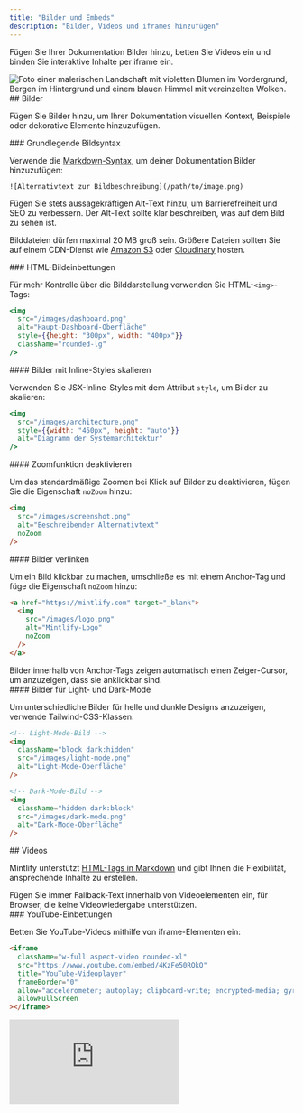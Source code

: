 ```yaml
---
title: "Bilder und Embeds"
description: "Bilder, Videos und iframes hinzufügen"
---
```


Fügen Sie Ihrer Dokumentation Bilder hinzu, betten Sie Videos ein und binden Sie interaktive Inhalte per iframe ein.

<Frame>
  <img className="rounded-xl" src="https://mintlify-assets.b-cdn.net/bigbend.jpg" alt="Foto einer malerischen Landschaft mit violetten Blumen im Vordergrund, Bergen im Hintergrund und einem blauen Himmel mit vereinzelten Wolken." />
</Frame>

<div id="images">
  ## Bilder
</div>

Fügen Sie Bilder hinzu, um Ihrer Dokumentation visuellen Kontext, Beispiele oder dekorative Elemente hinzuzufügen.

<div id="basic-image-syntax">
  ### Grundlegende Bildsyntax
</div>

Verwende die [Markdown-Syntax](https://www.markdownguide.org/basic-syntax/#images), um deiner Dokumentation Bilder hinzuzufügen:

```mdx
![Alternativtext zur Bildbeschreibung](/path/to/image.png)
```

<Tip>
  Fügen Sie stets aussagekräftigen Alt-Text hinzu, um Barrierefreiheit und SEO zu verbessern. Der Alt-Text sollte klar beschreiben, was auf dem Bild zu sehen ist.
</Tip>

Bilddateien dürfen maximal 20 MB groß sein. Größere Dateien sollten Sie auf einem CDN-Dienst wie [Amazon S3](https://aws.amazon.com/s3) oder [Cloudinary](https://cloudinary.com) hosten.

<div id="html-image-embeds">
  ### HTML-Bildeinbettungen
</div>

Für mehr Kontrolle über die Bilddarstellung verwenden Sie HTML-`<img>`-Tags:

```jsx
<img 
  src="/images/dashboard.png" 
  alt="Haupt-Dashboard-Oberfläche"
  style={{height: "300px", width: "400px"}}
  className="rounded-lg"
/>
```

<div id="resize-images-with-inline-styles">
  #### Bilder mit Inline-Styles skalieren
</div>

Verwenden Sie JSX-Inline-Styles mit dem Attribut `style`, um Bilder zu skalieren:

```jsx
<img
  src="/images/architecture.png"
  style={{width: "450px", height: "auto"}}
  alt="Diagramm der Systemarchitektur"
/>
```

<div id="disable-zoom-functionality">
  #### Zoomfunktion deaktivieren
</div>

Um das standardmäßige Zoomen bei Klick auf Bilder zu deaktivieren, fügen Sie die Eigenschaft `noZoom` hinzu:

```html highlight="4"
<img 
  src="/images/screenshot.png" 
  alt="Beschreibender Alternativtext"
  noZoom
/>
```

<div id="link-images">
  #### Bilder verlinken
</div>

Um ein Bild klickbar zu machen, umschließe es mit einem Anchor-Tag und füge die Eigenschaft `noZoom` hinzu:

```html
<a href="https://mintlify.com" target="_blank">
  <img 
    src="/images/logo.png" 
    alt="Mintlify-Logo"
    noZoom
  />
</a>
```

<Note>
  Bilder innerhalb von Anchor-Tags zeigen automatisch einen Zeiger-Cursor, um anzuzeigen, dass sie anklickbar sind.
</Note>

<div id="light-and-dark-mode-images">
  #### Bilder für Light- und Dark-Mode
</div>

Um unterschiedliche Bilder für helle und dunkle Designs anzuzeigen, verwende Tailwind-CSS-Klassen:

```html
<!-- Light-Mode-Bild -->
<img 
  className="block dark:hidden" 
  src="/images/light-mode.png" 
  alt="Light-Mode-Oberfläche"
/>

<!-- Dark-Mode-Bild -->
<img 
  className="hidden dark:block" 
  src="/images/dark-mode.png" 
  alt="Dark-Mode-Oberfläche"
/>
```

<div id="videos">
  ## Videos
</div>

Mintlify unterstützt [HTML-Tags in Markdown](https://www.markdownguide.org/basic-syntax/#html) und gibt Ihnen die Flexibilität, ansprechende Inhalte zu erstellen.

<Tip>
  Fügen Sie immer Fallback-Text innerhalb von Videoelementen ein, für Browser, die keine Videowiedergabe unterstützen.
</Tip>

<div id="youtube-embeds">
  ### YouTube-Einbettungen
</div>

Betten Sie YouTube-Videos mithilfe von iframe-Elementen ein:

```html
<iframe
  className="w-full aspect-video rounded-xl"
  src="https://www.youtube.com/embed/4KzFe50RQkQ"
  title="YouTube-Videoplayer"
  frameBorder="0"
  allow="accelerometer; autoplay; clipboard-write; encrypted-media; gyroscope; picture-in-picture"
  allowFullScreen
></iframe>
```

<Frame>
  <iframe className="w-full aspect-video rounded-xl" src="https://www.youtube.com/embed/4KzFe50RQkQ" title="YouTube-Videoplayer" frameBorder="0" allow="accelerometer; autoplay; clipboard-write; encrypted-media; gyroscope; picture-in-picture" allowFullScreen />
</Frame>

<div id="self-hosted-videos">
  ### Selbstgehostete Videos
</div>

Verwenden Sie das HTML-Element `<video>` für selbstgehostete Videoinhalte:

```html
<video
  controls
  className="w-full aspect-video rounded-xl"
  src="link-zu-ihrem-video.com"
></video>
```

<div id="autoplay-videos">
  ### Videos automatisch abspielen
</div>

Um ein Video automatisch abzuspielen, verwende:

```html
<video
  autoPlay
  muted
  loop
  playsInline
  className="w-full aspect-video rounded-xl"
  src="/videos/demo.mp4"
></video>
```

<Note>
  Bei der Verwendung der JSX‑Syntax schreibe mehrteilige Attribute in camelCase: `autoPlay`, `playsInline`, `allowFullScreen`.
</Note>

<div id="iframes">
  ## iframes
</div>

Bette externe Inhalte mithilfe von iframe-Elementen ein:

```html
<iframe 
  src="https://example.com/embed" 
  title="Eingebetteter Inhalt"
  className="w-full h-96 rounded-xl"
></iframe>
```

<div id="related-resources">
  ## Verwandte Ressourcen
</div>

<Card title="Referenz zur Frame-Komponente" icon="frame" horizontal href="/de/components/frames">
  Erfahren Sie, wie Sie die Frame-Komponente zum Präsentieren von Bildern verwenden.
</Card>